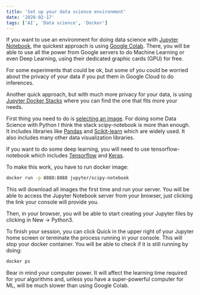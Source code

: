```yaml
---
title: 'Set up your data science environment'
date: '2020-02-17'
tags: ['AI', 'Data science', 'Docker']
---
```


If you want to use an environment for doing data science with [Jupyter Notebook](https://jupyter.org/), the quickest approach is using [Google Colab](https://colab.research.google.com/). There, you will be able to use all the power from Google servers to do Machine Learning or even Deep Learning, using their dedicated graphic cards (GPU) for free.

For some experiments that could be ok, but some of you could be worried about the privacy of your data if you put them in Google Cloud to do inferences.

Another quick approach, but with much more privacy for your data, is using [Jupyter Docker Stacks](https://jupyter-docker-stacks.readthedocs.io/en/latest/) where you can find the one that fits more your needs.

First thing you need to do is [selecting an image](https://jupyter-docker-stacks.readthedocs.io/en/latest/using/selecting.html). For doing some Data Science with Python I think the stack scipy-notebook is more than enough. It includes libraries like [Pandas](https://pandas.pydata.org/) and [Scikit-learn](https://scikit-learn.org/stable/) which are widely used. It also includes many other data visualization libraries. 

If you want to do some deep learning, you will need to use tensorflow-notebook which includes [Tensorflow](https://www.tensorflow.org/) and [Keras](https://keras.io/).

To make this work, you have to run docker image:

```bash
docker run -p 8888:8888 jupyter/scipy-notebook
```

This will download all images the first time and run your server. You will be able to access the Jupyter Notebook server from your browser, just clicking the link your console will provide you.

Then, in your browser, you will be able to start creating your Jupyter files by clicking in New -> Python3.

To finish your session, you can click Quick in the upper right of your Jupyter home screen or terminate the process running in your console. This will stop your docker container. You will be able to check if it is still running by doing:

```bash
docker ps
```

Bear in mind your computer power. It will affect the learning time required for your algorithms and, unless you have a super-powerful computer for ML, will be much slower than using Google Colab.